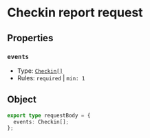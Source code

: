 # Checkin report request

## Properties
### `events`
- Type: [`Checkin[]`](/schemas/ntak/checkin)
- Rules: `required` | `min: 1`

## Object
```ts
export type requestBody = {
  events: Checkin[];
};
```